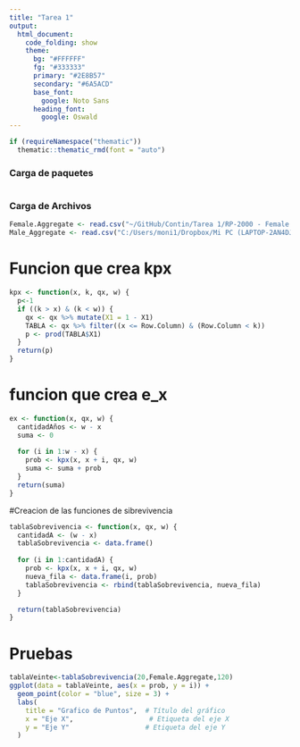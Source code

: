 ```yaml
---
title: "Tarea 1"
output: 
  html_document:
    code_folding: show
    theme:
      bg: "#FFFFFF"
      fg: "#333333"
      primary: "#2E8B57"
      secondary: "#6A5ACD"
      base_font:
        google: Noto Sans
      heading_font:
        google: Oswald
---
```


```r
if (requireNamespace("thematic")) 
  thematic::thematic_rmd(font = "auto")
```

### Carga de paquetes

```r

```


### Carga de Archivos 
```r
Female.Aggregate <- read.csv("~/GitHub/Contin/Tarea 1/RP-2000 - Female Aggregate - Combined Healthy.csv")
Male_Aggregate <- read.csv("C:/Users/moni1/Dropbox/Mi PC (LAPTOP-2AN4DJNH)/Downloads/Export (2).csv")

```
# Funcion que crea kpx
```r
kpx <- function(x, k, qx, w) {
  p<-1
  if ((k > x) & (k < w)) {
    qx <- qx %>% mutate(X1 = 1 - X1)
    TABLA <- qx %>% filter((x <= Row.Column) & (Row.Column < k))
    p <- prod(TABLA$X1)
  }
  return(p)
}
```

# funcion que crea e_x
```r
ex <- function(x, qx, w) {
  cantidadAños <- w - x
  suma <- 0
  
  for (i in 1:w - x) {
    prob <- kpx(x, x + i, qx, w)
    suma <- suma + prob
  }
  return(suma)
}
```

#Creacion de las funciones de sibrevivencia 

```r
tablaSobrevivencia <- function(x, qx, w) {
  cantidadA <- (w - x)
  tablaSobrevivencia <- data.frame()
  
  for (i in 1:cantidadA) {
    prob <- kpx(x, x + i, qx, w)
    nueva_fila <- data.frame(i, prob)
    tablaSobrevivencia <- rbind(tablaSobrevivencia, nueva_fila)
  }

  return(tablaSobrevivencia)
}

```


# Pruebas
```r
tablaVeinte<-tablaSobrevivencia(20,Female.Aggregate,120)
ggplot(data = tablaVeinte, aes(x = prob, y = i)) +
  geom_point(color = "blue", size = 3) +
  labs(
    title = "Grafico de Puntos",  # Título del gráfico
    x = "Eje X",                   # Etiqueta del eje X
    y = "Eje Y"                   # Etiqueta del eje Y
  )
```




